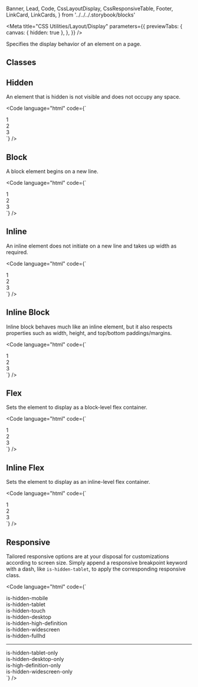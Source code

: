   Banner,
  Lead,
  Code,
  CssLayoutDisplay,
  CssResponsiveTable,
  Footer,
  LinkCard,
  LinkCards,
} from '../../../.storybook/blocks'

<Meta
  title="CSS Utilities/Layout/Display"
  parameters={{
    previewTabs: {
      canvas: { hidden: true },
    },
  }}
/>

<Banner label="Display" section="CSS Utilities" color="yellow" puzzle />

<Lead>Specifies the display behavior of an element on a page.</Lead>

## Classes

<CssLayoutDisplay />

## Hidden

An element that is hidden is not visible and does not occupy any space.

<Code
  language="html"
  code={`
<div class="is-flex fg-normal">
  <div class="is-hidden has-background-green p-normal has-radius-normal">1</div>
  <div class="has-background-green p-normal has-radius-normal">2</div>
  <div class="has-background-green p-normal has-radius-normal">3</div>
</div>
`}
/>

## Block

A block element begins on a new line.

<Code
  language="html"
  code={`
<div class="is-block has-background-green has-text-centered p-normal has-radius-normal mb-normal">1</div>
<div class="is-block has-background-green has-text-centered p-normal has-radius-normal mb-normal">2</div>
<div class="is-block has-background-green has-text-centered p-normal has-radius-normal mb-normal">3</div>
`}
/>

## Inline

An inline element does not initiate on a new line and takes up width as required.

<Code
  language="html"
  code={`
<div class="is-inline has-background-green has-text-centered p-normal has-radius-normal mx-normal">1</div>
<div class="is-inline has-background-green has-text-centered p-normal has-radius-normal">2</div>
<div class="is-inline has-background-green has-text-centered p-normal has-radius-normal mx-normal">3</div>
`}
/>

## Inline Block

Inline block behaves much like an inline element, but it also respects properties such as width, height, and top/bottom paddings/margins.

<Code
  language="html"
  code={`
<div class="is-inline-block has-background-green has-text-centered p-normal has-radius-normal">1</div>
<div class="is-inline-block has-background-green has-text-centered p-normal has-radius-normal mx-normal">2</div>
<div class="is-inline-block has-background-green has-text-centered p-normal has-radius-normal">3</div>
`}
/>

## Flex

Sets the element to display as a block-level flex container.

<Code
  language="html"
  code={`
<div class="is-flex fg-normal">
    <div class="is-flex-grow-1 has-background-green has-text-centered p-normal has-radius-normal">1</div>
    <div class="is-flex-grow-1 has-background-green has-text-centered p-normal has-radius-normal">2</div>
    <div class="is-flex-grow-1 has-background-green has-text-centered p-normal has-radius-normal">3</div>
</div>
`}
/>

## Inline Flex

Sets the element to display as an inline-level flex container.

<Code
  language="html"
  code={`
<div class="is-inline-flex fg-normal">
    <div class="is-flex-grow-1 has-background-green has-text-centered p-normal has-radius-normal">1</div>
    <div class="is-flex-grow-1 has-background-green has-text-centered p-normal has-radius-normal">2</div>
    <div class="is-flex-grow-1 has-background-green has-text-centered p-normal has-radius-normal">3</div>
</div>
`}
/>

## Responsive

Tailored responsive options are at your disposal for customizations according to screen size.
Simply append a responsive breakpoint keyword with a dash, like `is-hidden-tablet`, to apply the corresponding responsive class.

<CssResponsiveTable />

<Code
  language="html"
  code={`
<div class="has-background-yellow-2 p-small mb-small is-hidden-mobile">is-hidden-mobile</div>
<div class="has-background-yellow-3 p-small mb-small is-hidden-tablet">is-hidden-tablet</div>
<div class="has-background-yellow-4 p-small mb-small is-hidden-touch">is-hidden-touch</div>
<div class="has-background-red-2 p-small mb-small is-hidden-desktop">is-hidden-desktop</div>
<div class="has-background-red-3 p-small mb-small is-hidden-high-definition">is-hidden-high-definition</div>
<div class="has-background-red-4 p-small mb-small is-hidden-widescreen">is-hidden-widescreen</div>
<div class="has-background-red-5 p-small mb-small is-hidden-fullhd">is-hidden-fullhd</div>
<hr>
<div class="has-background-purple-2 p-small mb-small is-hidden-tablet-only">is-hidden-tablet-only</div>
<div class="has-background-purple-3 p-small mb-small is-hidden-desktop-only">is-hidden-desktop-only</div>
<div class="has-background-purple-4 p-small mb-small is-hidden-high-definition-only">is-high-definition-only</div>
<div class="has-background-purple-5 p-small mb-small is-hidden-widescreen-only">is-hidden-widescreen-only</div>
`}
/>

<Footer>
  <LinkCards>
    <LinkCard
      pageTitle="Foundation/Layout"
      description="The layout defines the skeleton of your page"
    />
    <LinkCard
      pageTitle="Tokens/Overview"
      description="Design tokens serve as the definitive source for naming and storing design choices."
    />
  </LinkCards>
</Footer>
